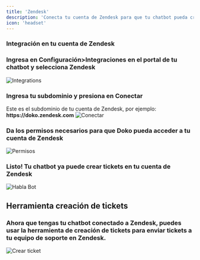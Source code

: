```yaml
---
title: 'Zendesk'
description: 'Conecta tu cuenta de Zendesk para que tu chatbot pueda crear tickets en Zendesk.'
icon: 'headset'
---
```

### Integración en tu cuenta de Zendesk

<Steps>
    <Step>
        <h3>Ingresa en Configuración>Integraciones en el portal de tu chatbot y selecciona Zendesk</h3>
       <Frame>
  <img src="/images/zendesk.png" alt="Integrations" />
</Frame>
    </Step>
 <Step>
        <h3>Ingresa tu subdominio y presiona en Conectar</h3>
        <Note>Este es el subdominio de tu cuenta de Zendesk, por ejemplo: <b>https://doko.zendesk.com</b></Note>
       <Frame>
  <img src="/images/dominio-zendesk.png" alt="Conectar" />
</Frame>
    </Step>
    <Step>
        <h3>Da los permisos necesarios para que Doko pueda acceder a tu cuenta de Zendesk</h3>
       <Frame>
  <img src="/images/permisos-zendesk.png" alt="Permisos" />
 
</Frame>
    </Step>
    <Step>
        <h3>Listo! Tu chatbot ya puede crear tickets en tu cuenta de Zendesk </h3>
       <Frame>
  <img src="/images/conectado-zendesk.png" alt="Habla Bot" />
</Frame>
    </Step>
</Steps>


## Herramienta creación de tickets

### Ahora que tengas tu chatbot conectado a Zendesk, puedes usar la herramienta de creación de tickets para enviar tickets a tu equipo de soporte en Zendesk.

<Frame>
  <img src="/images/soporte-zendesk.png" alt="Crear ticket" />
</Frame>
